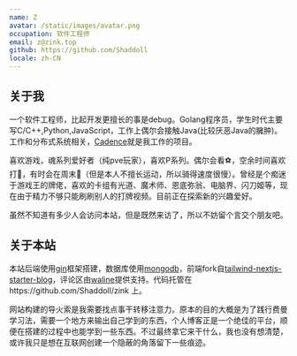 ```yaml
---
name: Z
avatar: /static/images/avatar.png
occupation: 软件工程师
email: z@zink.top
github: https://github.com/Shaddoll
locale: zh-CN
---
```

## 关于我

一个软件工程师，比起开发更擅长的事是debug。Golang程序员，学生时代主要写C/C++,Python,JavaScript，工作上偶尔会接触Java(比较厌恶Java的臃肿)。工作和分布式系统相关，[Cadence](https://github.com/uber/cadence)就是我工作的项目。

喜欢游戏，魂系列爱好者（纯pve玩家），喜欢P系列。偶尔会看⚽️，空余时间喜欢打🎱，有时会在周末🚴（但是本人不擅长运动，所以骑得速度很慢）。曾经是个痴迷于游戏王的牌佬，喜欢的卡组有光道、魔术师、恩底弥翁、电脑界、闪刀姬等，现在由于精力不够只能刷刷别人的打牌视频。目前正在探索新的兴趣爱好。

虽然不知道有多少人会访问本站，但是既然来访了，所以不妨留个言交个朋友吧。

## 关于本站

本站后端使用[gin](https://gin-gonic.com/)框架搭建，数据库使用[mongodb](https://www.mongodb.com/)，前端fork自[tailwind-nextjs-starter-blog](https://github.com/timlrx/tailwind-nextjs-starter-blog)，评论区由[waline](https://waline.js.org/)提供支持。代码托管在https://github.com/Shaddoll/zink 上。

网站构建的导火索是我需要找点事干转移注意力。原本的目的大概是为了践行费曼学习法，需要一个地方来输出自己学到的东西，个人博客正是一个绝佳的平台，顺便在搭建的过程中也能学到一些东西。不过最终拿它来干什么，我也没有想清楚，或许我只是想在互联网创建一个隐蔽的角落留下一些痕迹。
